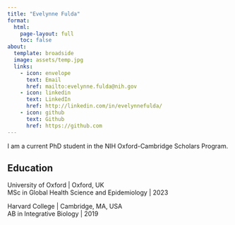 ```yaml
---
title: "Evelynne Fulda"
format:
  html:
    page-layout: full
    toc: false
about:
  template: broadside
  image: assets/temp.jpg
  links:
    - icon: envelope
      text: Email
      href: mailto:evelynne.fulda@nih.gov
    - icon: linkedin
      text: LinkedIn
      href: http://linkedin.com/in/evelynnefulda/
    - icon: github
      text: Github
      href: https://github.com
---
```

I am a current PhD student in the NIH Oxford-Cambridge Scholars Program.

## Education
University of Oxford | Oxford, UK\
MSc in Global Health Science and Epidemiology | 2023

Harvard College | Cambridge, MA, USA\
AB in Integrative Biology | 2019